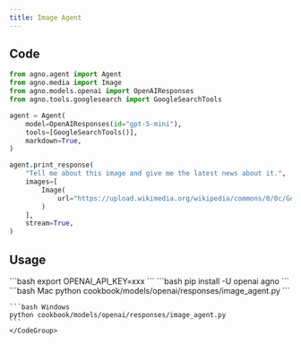 ```yaml
---
title: Image Agent
---
```


## Code

```python cookbook/models/openai/responses/image_agent.py
from agno.agent import Agent
from agno.media import Image
from agno.models.openai import OpenAIResponses
from agno.tools.googlesearch import GoogleSearchTools

agent = Agent(
    model=OpenAIResponses(id="gpt-5-mini"),
    tools=[GoogleSearchTools()],
    markdown=True,
)

agent.print_response(
    "Tell me about this image and give me the latest news about it.",
    images=[
        Image(
            url="https://upload.wikimedia.org/wikipedia/commons/0/0c/GoldenGateBridge-001.jpg"
        )
    ],
    stream=True,
)

```

## Usage

<Steps>
  <Snippet file="create-venv-step.mdx" />

  <Step title="Set your API key">
    ```bash
    export OPENAI_API_KEY=xxx
    ```
  </Step>

  <Step title="Install libraries">
    ```bash
    pip install -U openai agno
    ```
  </Step>

  <Step title="Run Agent">
    <CodeGroup>
    ```bash Mac
    python cookbook/models/openai/responses/image_agent.py
    ```

    ```bash Windows
    python cookbook/models/openai/responses/image_agent.py
    ```
    </CodeGroup>
  </Step>
</Steps>
